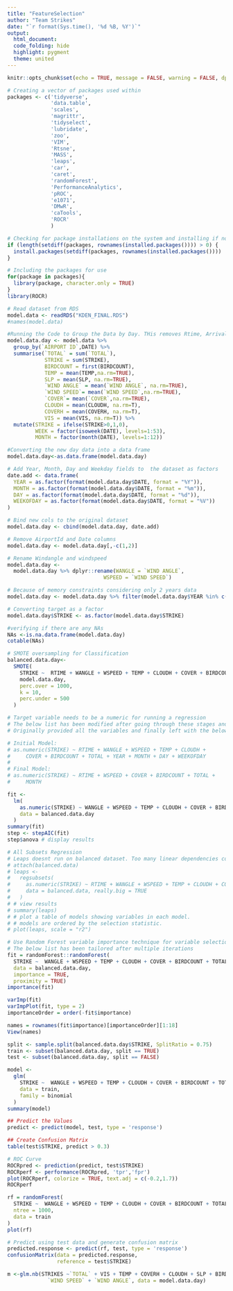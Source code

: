 ```yaml
---
title: "FeatureSelection"
author: "Team Strikes"
date: "`r format(Sys.time(), '%d %B, %Y')`"
output:
  html_document:
  code_folding: hide
  highlight: pygment
  theme: united
---
```

  
  ```r
knitr::opts_chunk$set(echo = TRUE, message = FALSE, warning = FALSE, dpi=100)
```

```r

# Creating a vector of packages used within
packages <- c('tidyverse',
              'data.table',
              'scales',
              'magrittr',
              'tidyselect',
              'lubridate',
              'zoo',
              'VIM',
              'Rtsne',
              'MASS',
              'leaps',
              'car',
              'caret',
              'randomForest',
              'PerformanceAnalytics',
              'pROC',
              'e1071',
              'DMwR',
              'caTools',
              'ROCR'
              )

# Checking for package installations on the system and installing if not found
if (length(setdiff(packages, rownames(installed.packages()))) > 0) {
  install.packages(setdiff(packages, rownames(installed.packages())))  
}

# Including the packages for use
for(package in packages){
  library(package, character.only = TRUE)
}
library(ROCR)

```

```r
# Read dataset from RDS
model.data <- readRDS("KDEN_FINAL.RDS")
#names(model.data)
```

```r

#Running the Code to Group the Data by Day. THis removes Rtime, Arrivals, Departures
model.data.day <- model.data %>%
  group_by(`AIRPORT ID`,DATE) %>%
  summarise(`TOTAL` = sum(`TOTAL`), 
            STRIKE = sum(STRIKE),
            BIRDCOUNT = first(BIRDCOUNT),
            TEMP = mean(TEMP,na.rm=TRUE), 
            SLP = mean(SLP, na.rm=TRUE),
            `WIND ANGLE` = mean(`WIND ANGLE`, na.rm=TRUE), 
            `WIND SPEED`= mean(`WIND SPEED`,na.rm=TRUE),
            `COVER`= mean(`COVER`,na.rm=TRUE),
            CLOUDH = mean(CLOUDH, na.rm=T), 
            COVERH = mean(COVERH, na.rm=T),
            VIS = mean(VIS, na.rm=T)) %>%
  mutate(STRIKE = ifelse(STRIKE>0,1,0),
         WEEK = factor(isoweek(DATE), levels=1:53),
         MONTH = factor(month(DATE), levels=1:12))

#Converting the new day data into a data frame 
model.data.day<-as.data.frame(model.data.day)

# Add Year, Month, Day and Weekday fields to  the dataset as factors
date.add <- data.frame(
  YEAR = as.factor(format(model.data.day$DATE, format = "%Y")),
  MONTH = as.factor(format(model.data.day$DATE, format = "%m")),
  DAY = as.factor(format(model.data.day$DATE, format = "%d")),
  WEEKOFDAY = as.factor(format(model.data.day$DATE, format = "%V"))
)

# Bind new cols to the original dataset
model.data.day <- cbind(model.data.day, date.add)

# Remove AirportId and Date columns
model.data.day <- model.data.day[,-c(1,2)]

# Rename Windangle and windspeed
model.data.day <-
  model.data.day %>% dplyr::rename(WANGLE = `WIND ANGLE`,
                               WSPEED = `WIND SPEED`)

# Because of memory constraints considering only 2 years data
model.data.day <- model.data.day %>% filter(model.data.day$YEAR %in% c(2017,2018))

# Converting target as a factor
model.data.day$STRIKE <- as.factor(model.data.day$STRIKE)

#verifying if there are any NAs
NAs <-is.na.data.frame(model.data.day)
cotable(NAs)
```

```r
# SMOTE oversampling for Classification 
balanced.data.day<-
  SMOTE(
    STRIKE ~  RTIME + WANGLE + WSPEED + TEMP + CLOUDH + COVER + BIRDCOUNT + TOTAL + YEAR + MONTH + DAY + WEEKOFDAY,
    model.data.day,
    perc.over = 1000,
    k = 10,
    perc.under = 500
  )


```


```r
# Target variable needs to be a numeric for running a regression
# The below list has been modified after going through these stages and variable importance.
# Originally provided all the variables and finally left with the below list

# Initial Model:
# as.numeric(STRIKE) ~ RTIME + WANGLE + WSPEED + TEMP + CLOUDH + 
#     COVER + BIRDCOUNT + TOTAL + YEAR + MONTH + DAY + WEEKOFDAY
# 
# Final Model:
# as.numeric(STRIKE) ~ RTIME + WSPEED + COVER + BIRDCOUNT + TOTAL + 
#     MONTH

fit <-
  lm(
    as.numeric(STRIKE) ~ WANGLE + WSPEED + TEMP + CLOUDH + COVER + BIRDCOUNT + TOTAL + YEAR + MONTH + DAY + WEEKOFDAY,
    data = balanced.data.day
  )
summary(fit)
step <- stepAIC(fit)
step$anova # display results
```



```r
# All Subsets Regression
# Leaps doesnt run on balanced dataset. Too many linear dependencies confuse the package. 
# attach(balanced.data)
# leaps <-
#   regsubsets(
#     as.numeric(STRIKE) ~ RTIME + WANGLE + WSPEED + TEMP + CLOUDH + COVER + BIRDCOUNT + TOTAL + YEAR + MONTH + DAY + WEEKOFDAY,
#     data = balanced.data, really.big = TRUE
#   )
# # view results
# summary(leaps)
# # plot a table of models showing variables in each model.
# # models are ordered by the selection statistic.
# plot(leaps, scale = "r2")
```

```r
# Use Random Forest variable importance technique for variable selection
# The below list has been tailored after multiple iterations
fit = randomForest::randomForest(
  STRIKE ~  WANGLE + WSPEED + TEMP + CLOUDH + COVER + BIRDCOUNT + TOTAL,
  data = balanced.data.day,
  importance = TRUE,
  proximity = TRUE)
importance(fit)

varImp(fit)
varImpPlot(fit, type = 2)
importanceOrder = order(-fit$importance)

names = rownames(fit$importance)[importanceOrder][1:18]
View(names)
```


```r

split <- sample.split(balanced.data.day$STRIKE, SplitRatio = 0.75)
train <- subset(balanced.data.day, split == TRUE)
test <- subset(balanced.data.day, split == FALSE)
```



```r
 
model <-
  glm(
    STRIKE ~  WANGLE + WSPEED + TEMP + CLOUDH + COVER + BIRDCOUNT + TOTAL,
    data = train,
    family = binomial
  )
summary(model)
```
```r
## Predict the Values
predict <- predict(model, test, type = 'response')

## Create Confusion Matrix
table(test$STRIKE, predict > 0.3)


```

```r
# ROC Curve
ROCRpred <- prediction(predict, test$STRIKE)
ROCRperf <- performance(ROCRpred, 'tpr','fpr')
plot(ROCRperf, colorize = TRUE, text.adj = c(-0.2,1.7))
ROCRperf
```

```r
rf = randomForest(
  STRIKE ~  WANGLE + WSPEED + TEMP + CLOUDH + COVER + BIRDCOUNT + TOTAL,
  ntree = 1000,
  data = train
)
plot(rf) 
```


```r
# Predict using test data and generate confusion matrix
predicted.response <- predict(rf, test, type = 'response')
confusionMatrix(data = predicted.response,
                reference = test$STRIKE)
```

```r
m <-glm.nb(STRIKES ~`TOTAL` + VIS + TEMP + COVERH + CLOUDH + SLP + BIRDCOUNT +
             `WIND SPEED` + `WIND ANGLE`, data = model.data.day)

```

